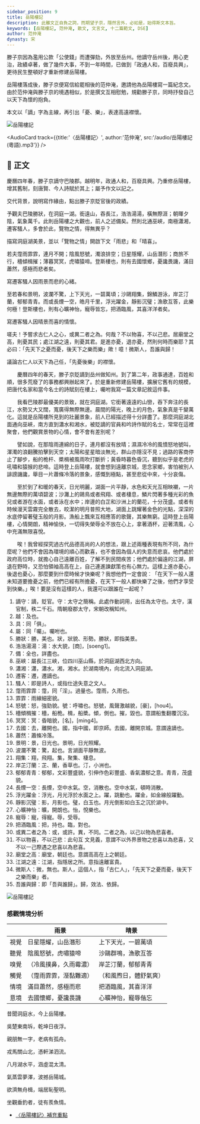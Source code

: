```yaml
---
sidebar_position: 9
title: 岳陽樓記
description: 此雖文正自負之詞，而期望子京，隱然言外，必如是，始得斯文本旨。
keywords: [岳陽樓記, 范仲淹, 散文, 文言文, 十二篇範文, DSE]
author: 范仲淹
dynasty: 宋
---
```


<Intro>

滕子京因為濫用公款「公使錢」而遭彈劾，外放至岳州。他謫守岳州後，用心吏治，政績卓著，做了幾件大事，不到一年時間，已做到「政通人和，百廢具興」，更待民生整頓好才重新修建岳陽樓。

岳陽樓落成後，滕子京便寫信給罷相後的范仲淹，邀請他為岳陽樓寫一篇紀念文。由於范仲淹與滕子京的境遇相似，於是撰文互相慰勉，規勸滕子京，同時抒發自己以天下為懷的抱負。

本文以「謫」字為主線，再引出「憂、樂」，表達高遠襟懷。

![岳陽樓記](/img/settext/岳陽樓記/Yueyang_bg1.jpg)

</Intro>

<AudioCard track={{title:'〈岳陽樓記〉', author:'范仲淹', src:'/audio/岳陽樓記(粵語).mp3'}} />

## 📖 正文

<Commentary type="button" group='remark' label="段旨" />

<div className="main prose">

慶曆四年春，滕子京<Annotate title="謫，貶官。守：太守之簡稱。此處作動詞用，出任為太守也。太守，漢官制，秩二千石。隋朝廢郡太守，宋朝改稱知州。">謫守</Annotate>巴陵郡。<Annotate title="及也。">越</Annotate>明年，政通人和，百廢<Annotate title="同「俱」。">具</Annotate>興。乃重修岳陽樓，增其舊制，刻唐賢、今人詩賦於其上；<Annotate title="同「囑」。囑咐也。">屬</Annotate>予作文以記之。

<Commentary type="text" group="remark"><Remark title="段旨">交代背景，說明寫作緣由，點出滕子京貶官後的政績。</Remark></Commentary>

予觀夫巴陵<Annotate title="勝，美也。狀，狀貌、形勢。勝狀，即指美景。">勝狀</Annotate>，在洞庭一湖。銜遠山，吞長江，<Annotate title="湯：水大貌，粵 [商]，[soeng1]。">浩浩湯湯</Annotate>，橫無際涯；朝暉夕陰，氣象萬千。此則岳陽樓之大觀也，前人之述<Annotate title="全也，詳盡也。">備</Annotate>矣。然則北通<Annotate title="屬長江三峽，位四川巫山縣，於洞庭湖西北方向。">巫峽</Annotate>，南極<Annotate title="瀟，瀟水。湘，湘水。於湖南境內，向北流入洞庭湖。">瀟湘</Annotate>，<Annotate title="遷，遷謫也。">遷客</Annotate><Annotate title="即是詩人，或指仕途失意之文人。">騷人</Annotate>，多會於此，覽物之情，得無異乎？

<Commentary type="text" group="remark"><Remark title="段旨">描寫洞庭湖美景，並以「覽物之情」開啟下文「雨悲」和「晴喜」。</Remark></Commentary>

若夫<Annotate title="霪，同「淫」。過量也。霪雨，久雨也。">霪雨</Annotate><Annotate title="雨線細密貌。">霏霏</Annotate>，連月不開；陰風<Annotate title="怒，強勁貌。號：呼嘯也。怒號，風聲激越貌，粵 [豪]，[hou4]。">怒號</Annotate>，濁浪排空；日星隱耀，山岳潛形；商旅不行，<Annotate title="檣，船桅。楫，船槳。傾，側也。摧，毀也。意謂船隻翻覆沉沒。">檣傾楫摧</Annotate>；薄暮<Annotate title="冥：昏暗貌，粵 [名]，[ming4]。">冥冥</Annotate>，虎嘯猿啼。登斯樓也，則有<Annotate title="去，離開也。國，指中國，即京師。去國，離開京城。意謂遠謫也。">去國</Annotate>懷鄉，憂讒畏譏，滿目<Annotate title="蕭條冷落。">蕭然</Annotate>，感極而悲者矣。

<Commentary type="text" group="remark"><Remark title="段旨">寫遷客騷人因雨景而悲的心緒。</Remark></Commentary>

至若春和<Annotate title="景，日光也。景明，日光照耀。">景明</Annotate>，<Annotate title="驚，起也。言湖面平靜無波。">波瀾不驚</Annotate>，上下天光，一碧萬頃；沙鷗<Annotate title="翔，飛翔。集，聚集、棲息。">翔集</Annotate>，錦鱗游泳，<Annotate title="芷、蘭，香草也。汀，小洲也。">岸芷汀蘭</Annotate>，<Annotate title="郁郁，文彩豐盛貌，引伸作色彩豐盛、香氣濃郁之意。青青，茂盛貌。">郁郁青青</Annotate>。而或<Annotate title="長煙，空中水氣。空，消散也。空中水氣，頓時消散。">長煙一空</Annotate>，皓月千里，<Annotate title="浮光，月光浮於水面之上。躍，跳動也。躍金，如金線般躍動。">浮光躍金</Annotate>，<Annotate title="影，月影也。璧，白玉也。月光倒影如白玉之沉於湖中。">靜影沉璧</Annotate>；漁歌互答，此樂何極！登斯樓也，則有<Annotate title="曠，開朗也。怡，悅樂也。">心曠神怡</Annotate>，<Annotate title="寵，得寵。辱，受辱。">寵辱</Annotate>皆忘，<Annotate title="把，持也。臨，對也。">把酒臨風</Annotate>，其喜洋洋者矣。

<Commentary type="text" group="remark"><Remark title="段旨">寫遷客騷人因晴景而喜的情懷。</Remark></Commentary>

嗟夫！予嘗求古仁人之心，<Annotate title="或，或許。異，不同。二者之為，以己以物為悲喜者。">或異二者之為</Annotate>。何哉？<Annotate title="此句互文見義，意謂不以外界景物之悲喜以為悲喜，又不以一己際遇之悲喜以為悲喜。">不以物喜，不以己悲</Annotate>。居<Annotate title="廟堂，朝廷也。意謂高高在上之朝廷。">廟堂之高</Annotate>，則憂其民；處<Annotate title="江湖，指隱居之所。意指遠離富貴。">江湖之遠</Annotate>，則憂其君。是進亦憂，退亦憂，然則何時而樂耶？其必曰：「先天下之憂而憂，後天下之樂而樂」歟！噫！<Annotate title="微，無也。斯人，這個人，指「古仁人」，「先天下之憂而憂，後天下之樂而樂」者。">微斯人</Annotate>，<Annotate title="即「吾與誰歸」。歸，效法、依歸。">吾誰與歸</Annotate>！

<Commentary type="text" group="remark"><Remark title="段旨">議論古仁人以天下為己任，「先憂後樂」的襟懷。</Remark></Commentary>

</div>

<Translation>

　　慶曆四年的春天，滕子京貶謫到岳州做知州。到了第二年，政事通達，百姓和順，很多荒廢了的事務都興辦起來了。於是重新修建岳陽樓，擴展它舊有的規模，把唐代名家和當今名士的詩賦刻在樓上，囑咐我寫一篇文章記敘這件事。

　　我看巴陵郡最優美的景致，就在洞庭湖。它銜著遠遠的山巒，吞下奔注的長江，水勢又大又闊，寬廣得無際無邊。晨間的陽光，晚上的月色，氣象真是千變萬化。這就是岳陽樓所見到的壯麗景象，前人已經描述得十分詳盡了。那麼洞庭湖北面通向巫峽，南方直到瀟水和湘水，被貶謫的官員和吟詩作賦的名士，常常在這裡聚會，他們觀賞景物的心情，會不會有差別呢？

　　譬如說，在那陰雨連綿的日子，連月都沒有放晴；濕濕冷冷的風憤怒地號叫，渾濁的浪翻騰拍擊到天空；太陽和星星暗淡無光，群山亦隱沒不見；過路的客商停止了腳步，船的桅杆、槳楫被風雨吹打斷折；黃昏時暮色昏沉，聽到似乎是老虎的吼嘯和猿猴的悲啼。這時登上岳陽樓，就會想到遠離京城，思念家鄉，害怕被別人誹謗譏讒，舉目一片蕭條冷落的景象，感慨到極點，甚至悲從中來，十分哀傷。

　　至於到了和暖的春天，日光明麗，湖面一片平靜，水色和天光互相映襯，一片無邊無際的萬頃碧波；沙灘上的鷗鳥或者飛翔、或者棲息，鱗片閃著多種光彩的魚兒或者游在水面，或者泳在水中；岸邊的白芷和沙洲上的蘭花，十分茂盛。或者有時候漫天雲霧完全散去，皎潔的明月普照大地，湖面上跳耀著金色的光點，深深的水底停留著璧玉般的月影。漁船上飄來互相應答的歌聲，其樂無窮。這時登上岳陽樓，心情開朗，精神愉快，一切得失榮辱全不放在心上，拿著酒杯，迎著清風，心中充滿無限喜悅。

　　唉！我曾經探究過古代品德高尚的人的想法，跟上述兩種表現有所不同，為什麼呢？他們不會因為環境的順心而歡喜，也不會因為個人的失意而悲哀。他們處於政府高位時，就擔心自己遠離百姓，了解不到民間疾苦；他們處於偏遠的江湖，屏退在野時，又恐怕領袖高高在上，自己連進諫獻策也有心無力。這樣上進亦憂心，後退也憂心，那麼要到什麼時候才快樂呢？我想他們一定會說︰「在天下一般人還未知道要擔憂之前，他們已經有所擔憂，在天下一般人都快樂了之後，他們才享受到快樂。」唉！要是沒有這樣的人，我還可以跟誰在一起呢？

</Translation>

<Dictionary>

<ol>
<li>謫守：謫，貶官。守：太守之簡稱。此處作動詞用，出任為太守也。太守，漢官制，秩二千石。隋朝廢郡太守，宋朝改稱知州。</li>
<li>越：及也。</li>
<li>具：同「俱」。</li>
<li>屬：同「囑」。囑咐也。</li>
<li>勝狀：勝，美也。狀，狀貌、形勢。勝狀，即指美景。</li>
<li>浩浩湯湯：湯：水大貌，<Py>[商]，[soeng1]</Py>。</li>
<li>備：全也，詳盡也。</li>
<li>巫峽：屬長江三峽，位四川巫山縣，於洞庭湖西北方向。</li>
<li>瀟湘：瀟，瀟水。湘，湘水。於湖南境內，向北流入洞庭湖。</li>
<li>遷客：遷，遷謫也。</li>
<li>騷人：即是詩人，或指仕途失意之文人。</li>
<li>霪雨霏霏：霪，同「淫」。過量也。霪雨，久雨也。</li>
<li>霏霏：雨線細密貌。</li>
<li>怒號：怒，強勁貌。號：呼嘯也。怒號，風聲激越貌，<Py>[豪]，[hou4]</Py>。</li>
<li>檣傾楫摧：檣，船桅。楫，船槳。傾，側也。摧，毀也。意謂船隻翻覆沉沒。</li>
<li>冥冥：冥：昏暗貌，<Py>[名]，[ming4]</Py>。</li>
<li>去國：去，離開也。國，指中國，即京師。去國，離開京城。意謂遠謫也。</li>
<li>蕭然：蕭條冷落。</li>
<li>景明：景，日光也。景明，日光照耀。</li>
<li>波瀾不驚：驚，起也。言湖面平靜無波。</li>
<li>翔集：翔，飛翔。集，聚集、棲息。</li>
<li>岸芷汀蘭：芷、蘭，香草也。汀，小洲也。</li>
<li>郁郁青青：郁郁，文彩豐盛貌，引伸作色彩豐盛、香氣濃郁之意。青青，茂盛貌。</li>
<li>長煙一空：長煙，空中水氣。空，消散也。空中水氣，頓時消散。</li>
<li>浮光躍金：浮光，月光浮於水面之上。躍，跳動也。躍金，如金線般躍動。</li>
<li>靜影沉璧：影，月影也。璧，白玉也。月光倒影如白玉之沉於湖中。</li>
<li>心曠神怡：曠，開朗也。怡，悅樂也。</li>
<li>寵辱：寵，得寵。辱，受辱。</li>
<li>把酒臨風：把，持也。臨，對也。</li>
<li>或異二者之為：或，或許。異，不同。二者之為，以己以物為悲喜者。</li>
<li>不以物喜，不以己悲：此句互  文見義，意謂不以外界景物之悲喜以為悲喜，又不以一己際遇之悲喜以為悲喜。</li>
<li>廟堂之高：廟堂，朝廷也。意謂高高在上之朝廷。</li>
<li>江湖之遠：江湖，指隱居之所。意指遠離富貴。</li>
<li>微斯人：微，無也。斯人，這個人，指「古仁人」，「先天下之憂而憂，後天下之樂而樂」者。</li>
<li>吾誰與歸：即「吾與誰歸」。歸，效法、依歸。</li>
</ol>

</Dictionary>

<Media>

<Tabs>
  <TabItem value='經典動畫教材套' default>
    <Youtube id='qV_M71znJHw' />
  </TabItem>  
  <TabItem value='氣象萬千．岳陽樓'>
    <Youtube id='hu76MmKb3kc' />
  </TabItem>
</Tabs>

</Media>

<Appreciation>

![岳陽樓記](/img/settext/岳陽樓記/YueyangTower_intro.jpg)

### 感觀情境分析

|      | 雨景               | 晴景               |
| ---- | ------------------ | ------------------ |
| 視覺 | 日星隱耀，山岳潛形 | 上下天光，一碧萬頃 |
| 聽覺 | 陰風怒號，虎嘯猿啼 | 沙鷗群鳴，漁歌互答 |
| 嗅覺 | （冷風撲鼻，久雨霉濃） | 岸芷汀蘭，郁郁青青 |
| 觸覺 | （霪雨霏霏，溼黏難適） | （和風煦日，體舒氣爽） |
| 情境 | 滿目蕭然，感極而悲 | 把酒臨風，其喜洋洋 |
| 意境 | 去國懷鄉，憂讒畏譏 | 心曠神怡，寵辱偕忘 |

</Appreciation>

<Extension>

<div className="read-around poetry">
<Author name="杜甫" dynasty="唐" source="〈登岳陽樓〉" />

昔聞洞庭水，今上岳陽樓。

吳楚東南坼，乾坤日夜浮。

親朋無一字，老病有孤舟。

戎馬關山北，憑軒涕泗流。

</div>

<div className="read-around poetry">
<Author name="孟浩然" dynasty="唐" source="〈望洞庭湖贈張丞相〉" />

八月湖水平，涵虛混太清。

氣蒸雲夢澤，波撼岳陽城。

欲濟無舟楫，端居恥聖明。

坐觀垂釣者，徒有羨魚情。

</div>

</Extension>

<Resources>

- [〈岳陽樓記〉補充重點](https://liin061206.pixnet.net/blog/post/121144103-%E5%B2%B3%E9%99%BD%E6%A8%93%E8%A8%98-%E8%8C%83%E4%BB%B2%E6%B7%B9)

</Resources>
